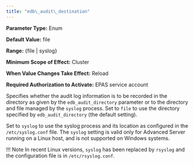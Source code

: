 ```yaml
---
title: "edb\_audit\_destination"
---
```


<div id="edb_audit_destination" class="registered_link"></div>

**Parameter Type:** Enum

**Default Value:** file

**Range:** {file \| syslog}

**Minimum Scope of Effect:** Cluster

**When Value Changes Take Effect:** Reload

**Required Authorization to Activate:** EPAS service account

Specifies whether the audit log information is to be recorded in the directory as given by the `edb_audit_directory` parameter or to the directory and file managed by the `syslog` process. Set to `file` to use the directory specified by `edb_audit_directory` (the default setting).

Set to `syslog` to use the syslog process and its location as configured in the `/etc/syslog.conf` file. The `syslog` setting is valid only for Advanced Server running on a Linux host, and is not supported on Windows systems.

!!! Note
    In recent Linux versions, `syslog` has been replaced by `rsyslog` and the configuration file is in `/etc/rsyslog.conf`.

